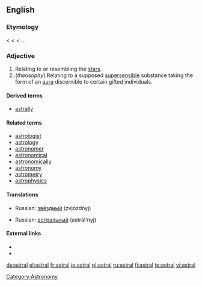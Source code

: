==English==

===Etymology===
< {{LL.}} {{term|astralis}} < {{etyl|la}} {{term|astrum||a star}} < {{etyl|grc}} ...

===Adjective===
{{en-adj}}

# Relating to or resembling the [[star]]s.
# (''theosophy'') Relating to a supposed [[supersensible]] substance taking the form of an [[aura]] discernible to certain gifted individuals.

====Derived terms====
* [[astrally]]

====Related terms====
* [[astrologist]]
* [[astrology]]
* [[astronomer]]
* [[astronomical]]
* [[astronomically]]
* [[astronomy]]
* [[astrometry]]
* [[astrophysics]]

====Translations====
{{trans-top|relating to or resembling the stars}}
* Russian: [[звёздный]] (zvjózdnyj)
{{trans-mid}}
{{trans-bottom}}

{{trans-top|relating to a supposed supersensible substance}}
* Russian: [[астральный]] (astrál'nyj)
{{trans-mid}}
{{trans-bottom}}

====External links====
* {{R:Webster 1913}}
* {{R:Century 1911}}

[[Category:Astronomy]]

[[de:astral]]
[[el:astral]]
[[fr:astral]]
[[io:astral]]
[[pl:astral]]
[[ru:astral]]
[[fi:astral]]
[[te:astral]]
[[vi:astral]]